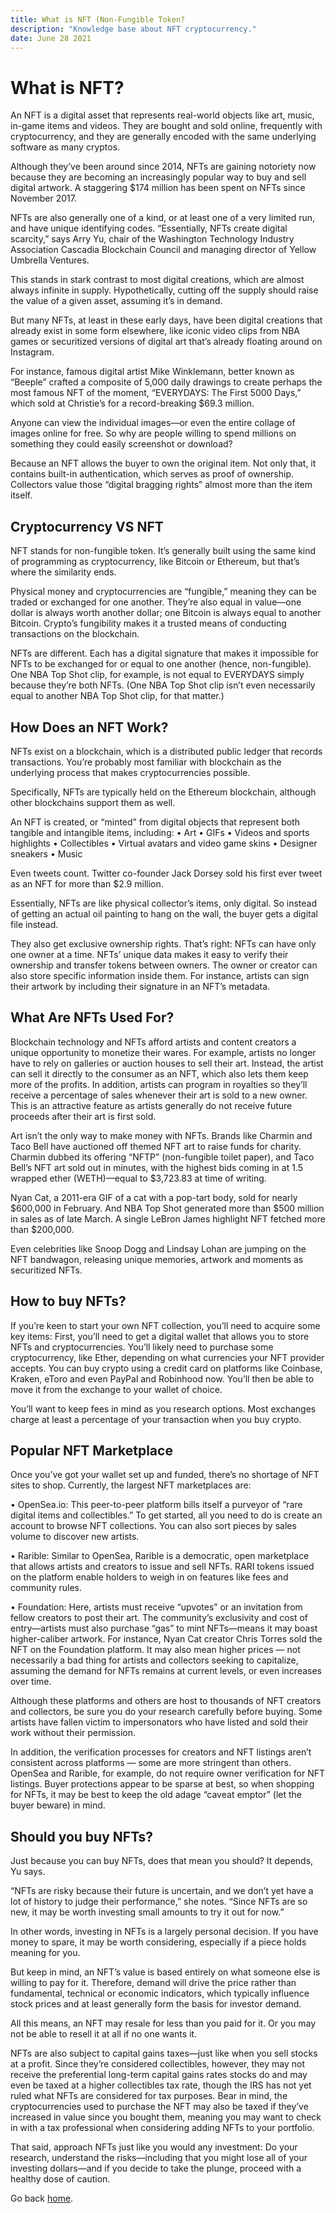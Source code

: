 ```yaml
---
title: What is NFT (Non-Fungible Token?
description: "Knowledge base about NFT cryptocurrency."
date: June 28 2021
---
```

# What is NFT?
An NFT is a digital asset that represents real-world objects like art, music, in-game items and videos. They are bought and sold online, frequently with cryptocurrency, and they are generally encoded with the same underlying software as many cryptos.

Although they’ve been around since 2014, NFTs are gaining notoriety now because they are becoming an increasingly popular way to buy and sell digital artwork. A staggering $174 million has been spent on NFTs since November 2017.

NFTs are also generally one of a kind, or at least one of a very limited run, and have unique identifying codes. “Essentially, NFTs create digital scarcity,” says Arry Yu, chair of the Washington Technology Industry Association Cascadia Blockchain Council and managing director of Yellow Umbrella Ventures.

This stands in stark contrast to most digital creations, which are almost always infinite in supply. Hypothetically, cutting off the supply should raise the value of a given asset, assuming it’s in demand.

But many NFTs, at least in these early days, have been digital creations that already exist in some form elsewhere, like iconic video clips from NBA games or securitized versions of digital art that’s already floating around on Instagram.

For instance, famous digital artist Mike Winklemann, better known as “Beeple” crafted a composite of 5,000 daily drawings to create perhaps the most famous NFT of the moment, “EVERYDAYS: The First 5000 Days,” which sold at Christie’s for a record-breaking $69.3 million.

Anyone can view the individual images—or even the entire collage of images online for free. So why are people willing to spend millions on something they could easily screenshot or download?

Because an NFT allows the buyer to own the original item. Not only that, it contains built-in authentication, which serves as proof of ownership. Collectors value those “digital bragging rights” almost more than the item itself.

## Cryptocurrency VS NFT
NFT stands for non-fungible token. It’s generally built using the same kind of programming as cryptocurrency, like Bitcoin or Ethereum, but that’s where the similarity ends.

Physical money and cryptocurrencies are “fungible,” meaning they can be traded or exchanged for one another. They’re also equal in value—one dollar is always worth another dollar; one Bitcoin is always equal to another Bitcoin. Crypto’s fungibility makes it a trusted means of conducting transactions on the blockchain.

NFTs are different. Each has a digital signature that makes it impossible for NFTs to be exchanged for or equal to one another (hence, non-fungible). One NBA Top Shot clip, for example, is not equal to EVERYDAYS simply because they’re both NFTs. (One NBA Top Shot clip isn’t even necessarily equal to another NBA Top Shot clip, for that matter.)

## How Does an NFT Work?
NFTs exist on a blockchain, which is a distributed public ledger that records transactions. You’re probably most familiar with blockchain as the underlying process that makes cryptocurrencies possible.

Specifically, NFTs are typically held on the Ethereum blockchain, although other blockchains support them as well.

An NFT is created, or “minted” from digital objects that represent both tangible and intangible items, including:
•  Art
•  GIFs
•  Videos and sports highlights
•  Collectibles
•  Virtual avatars and video game skins
•  Designer sneakers
•  Music

Even tweets count. Twitter co-founder Jack Dorsey sold his first ever tweet as an NFT for more than $2.9 million.

Essentially, NFTs are like physical collector’s items, only digital. So instead of getting an actual oil painting to hang on the wall, the buyer gets a digital file instead.

They also get exclusive ownership rights. That’s right: NFTs can have only one owner at a time. NFTs’ unique data makes it easy to verify their ownership and transfer tokens between owners. The owner or creator can also store specific information inside them. For instance, artists can sign their artwork by including their signature in an NFT’s metadata.

## What Are NFTs Used For?
Blockchain technology and NFTs afford artists and content creators a unique opportunity to monetize their wares. For example, artists no longer have to rely on galleries or auction houses to sell their art. Instead, the artist can sell it directly to the consumer as an NFT, which also lets them keep more of the profits. In addition, artists can program in royalties so they’ll receive a percentage of sales whenever their art is sold to a new owner. This is an attractive feature as artists generally do not receive future proceeds after their art is first sold.

Art isn’t the only way to make money with NFTs. Brands like Charmin and Taco Bell have auctioned off themed NFT art to raise funds for charity. Charmin dubbed its offering “NFTP” (non-fungible toilet paper), and Taco Bell’s NFT art sold out in minutes, with the highest bids coming in at 1.5 wrapped ether (WETH)—equal to $3,723.83 at time of writing.

Nyan Cat, a 2011-era GIF of a cat with a pop-tart body, sold for nearly $600,000 in February. And NBA Top Shot generated more than $500 million in sales as of late March. A single LeBron James highlight NFT fetched more than $200,000.

Even celebrities like Snoop Dogg and Lindsay Lohan are jumping on the NFT bandwagon, releasing unique memories, artwork and moments as securitized NFTs.

## How to buy NFTs?
If you’re keen to start your own NFT collection, you’ll need to acquire some key items:
First, you’ll need to get a digital wallet that allows you to store NFTs and cryptocurrencies. You’ll likely need to purchase some cryptocurrency, like Ether, depending on what currencies your NFT provider accepts. You can buy crypto using a credit card on platforms like Coinbase, Kraken, eToro and even PayPal and Robinhood now. You’ll then be able to move it from the exchange to your wallet of choice.

You’ll want to keep fees in mind as you research options. Most exchanges charge at least a percentage of your transaction when you buy crypto.

## Popular NFT Marketplace 
Once you’ve got your wallet set up and funded, there’s no shortage of NFT sites to shop. Currently, the largest NFT marketplaces are:

•  OpenSea.io: This peer-to-peer platform bills itself a purveyor of “rare digital items and collectibles.” To get started, all you need to do is create an account to browse NFT collections. You can also sort pieces by sales volume to discover new artists.

•  Rarible: Similar to OpenSea, Rarible is a democratic, open marketplace that allows artists and creators to issue and sell NFTs. RARI tokens issued on the platform enable holders to weigh in on features like fees and community rules.

•  Foundation: Here, artists must receive “upvotes” or an invitation from fellow creators to post their art. The community’s exclusivity and cost of entry—artists must also purchase “gas” to mint NFTs—means it may boast higher-caliber artwork. For instance, Nyan Cat creator Chris Torres sold the NFT on the Foundation platform. It may also mean higher prices — not necessarily a bad thing for artists and collectors seeking to capitalize, assuming the demand for NFTs remains at current levels, or even increases over time.

Although these platforms and others are host to thousands of NFT creators and collectors, be sure you do your research carefully before buying. Some artists have fallen victim to impersonators who have listed and sold their work without their permission.

In addition, the verification processes for creators and NFT listings aren’t consistent across platforms — some are more stringent than others. OpenSea and Rarible, for example, do not require owner verification for NFT listings. Buyer protections appear to be sparse at best, so when shopping for NFTs, it may be best to keep the old adage “caveat emptor” (let the buyer beware) in mind.

## Should you buy NFTs?
Just because you can buy NFTs, does that mean you should? It depends, Yu says.

“NFTs are risky because their future is uncertain, and we don’t yet have a lot of history to judge their performance,” she notes. “Since NFTs are so new, it may be worth investing small amounts to try it out for now.”

In other words, investing in NFTs is a largely personal decision. If you have money to spare, it may be worth considering, especially if a piece holds meaning for you.

But keep in mind, an NFT’s value is based entirely on what someone else is willing to pay for it. Therefore, demand will drive the price rather than fundamental, technical or economic indicators, which typically influence stock prices and at least generally form the basis for investor demand.

All this means, an NFT may resale for less than you paid for it. Or you may not be able to resell it at all if no one wants it.

NFTs are also subject to capital gains taxes—just like when you sell stocks at a profit. Since they’re considered collectibles, however, they may not receive the preferential long-term capital gains rates stocks do and may even be taxed at a higher collectibles tax rate, though the IRS has not yet ruled what NFTs are considered for tax purposes. Bear in mind, the cryptocurrencies used to purchase the NFT may also be taxed if they’ve increased in value since you bought them, meaning you may want to check in with a tax professional when considering adding NFTs to your portfolio.

That said, approach NFTs just like you would any investment: Do your research, understand the risks—including that you might lose all of your investing dollars—and if you decide to take the plunge, proceed with a healthy dose of caution.



Go back [home](/).
